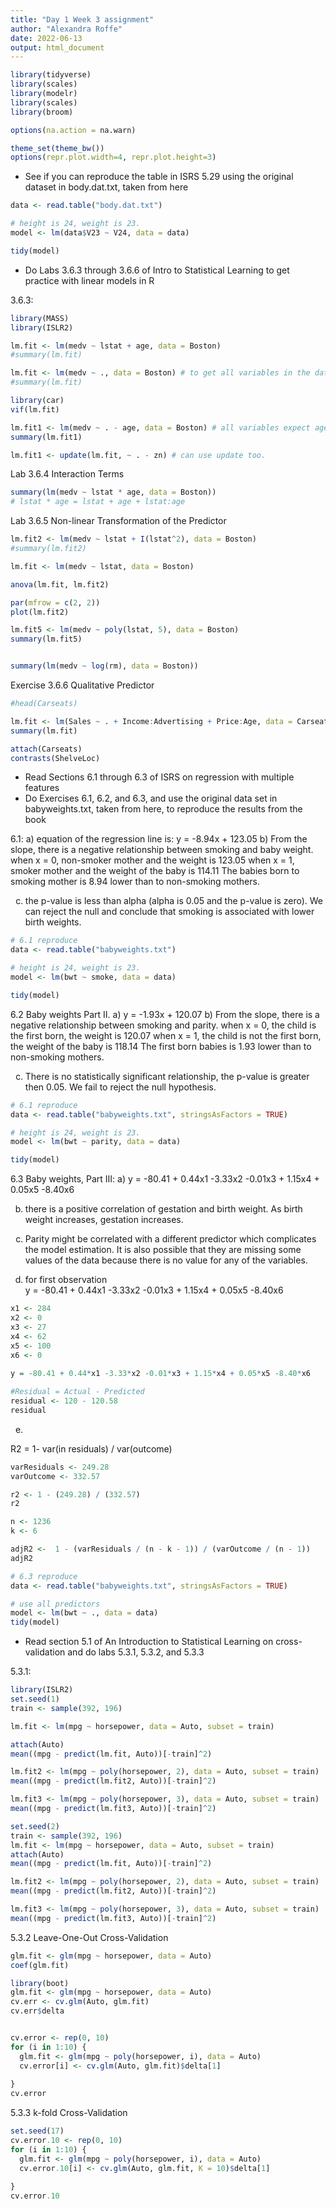 ---
title: "Day 1 Week 3 assignment"
author: "Alexandra Roffe"
date: 2022-06-13
output: html_document
---
```{r}

library(tidyverse)
library(scales)
library(modelr)
library(scales)
library(broom)

options(na.action = na.warn)

theme_set(theme_bw())
options(repr.plot.width=4, repr.plot.height=3)
```

- See if you can reproduce the table in ISRS 5.29 using the original dataset in body.dat.txt, taken from here

```{r}

data <- read.table("body.dat.txt")

# height is 24, weight is 23. 
model <- lm(data$V23 ~ V24, data = data)

tidy(model)

```

- Do Labs 3.6.3 through 3.6.6 of Intro to Statistical Learning to get practice with linear models in R

3.6.3:
```{r}
library(MASS)
library(ISLR2)

lm.fit <- lm(medv ~ lstat + age, data = Boston)
#summary(lm.fit)

lm.fit <- lm(medv ~ ., data = Boston) # to get all variables in the data
#summary(lm.fit)

library(car)
vif(lm.fit)

lm.fit1 <- lm(medv ~ . - age, data = Boston) # all variables expect age
summary(lm.fit1)

lm.fit1 <- update(lm.fit, ~ . - zn) # can use update too. 
```

Lab 3.6.4 Interaction Terms
```{r}
summary(lm(medv ~ lstat * age, data = Boston))
# lstat * age = lstat + age + lstat:age

```

Lab 3.6.5 Non-linear Transformation of the Predictor
```{r}

lm.fit2 <- lm(medv ~ lstat + I(lstat^2), data = Boston)
#summary(lm.fit2)

lm.fit <- lm(medv ~ lstat, data = Boston)

anova(lm.fit, lm.fit2)

par(mfrow = c(2, 2))
plot(lm.fit2)

lm.fit5 <- lm(medv ~ poly(lstat, 5), data = Boston)
summary(lm.fit5)


summary(lm(medv ~ log(rm), data = Boston))

```


Exercise 3.6.6 Qualitative Predictor 
```{r}
#head(Carseats)

lm.fit <- lm(Sales ~ . + Income:Advertising + Price:Age, data = Carseats)
summary(lm.fit)

attach(Carseats)
contrasts(ShelveLoc)
```



- Read Sections 6.1 through 6.3 of ISRS on regression with multiple features
- Do Exercises 6.1, 6.2, and 6.3, and use the original data set in babyweights.txt, taken from here, to reproduce the results from the book


6.1:
a) equation of the regression line is: y = -8.94x + 123.05 
b) From the slope, there is a negative relationship between smoking and baby weight. 
    when x = 0, non-smoker mother and the weight is 123.05
    when x = 1, smoker mother and the weight of the baby is 114.11
    The babies born to smoking mother is 8.94 lower than to non-smoking mothers. 
    
c) the p-value is less than alpha (alpha is 0.05 and the p-value is zero). We can reject the null and conclude that smoking is associated with lower birth weights. 

```{r}
# 6.1 reproduce
data <- read.table("babyweights.txt")

# height is 24, weight is 23. 
model <- lm(bwt ~ smoke, data = data)

tidy(model)

```

6.2 Baby weights Part II. 
a) y = -1.93x + 120.07
b) From the slope, there is a negative relationship between smoking and parity. 
    when x = 0, the child is the first born, the weight is 120.07
    when x = 1, the child is not the first born, the weight of the baby is 118.14
    The first born babies is 1.93 lower than to non-smoking mothers. 

c) There is no statistically significant relationship, the p-value is greater then 0.05. We fail to reject the null hypothesis. 

```{r}
# 6.1 reproduce
data <- read.table("babyweights.txt", stringsAsFactors = TRUE)

# height is 24, weight is 23. 
model <- lm(bwt ~ parity, data = data)

tidy(model)

```

6.3 Baby weights, Part III:
a) y = -80.41 + 0.44x1 -3.33x2 -0.01x3 + 1.15x4 + 0.05x5 -8.40x6

b) there is a positive correlation of gestation and birth weight. As birth weight increases, gestation increases.  

c) Parity might be correlated with a different predictor which complicates the model estimation. It is also possible that they are missing some values of the data because there is no value for any of the variables. 

d) for first observation  
    y = -80.41 + 0.44x1 -3.33x2 -0.01x3 + 1.15x4 + 0.05x5 -8.40x6
```{r}
x1 <- 284
x2 <- 0
x3 <- 27
x4 <- 62
x5 <- 100
x6 <- 0
  
y = -80.41 + 0.44*x1 -3.33*x2 -0.01*x3 + 1.15*x4 + 0.05*x5 -8.40*x6

#Residual = Actual - Predicted
residual <- 120 - 120.58
residual
```
e) 

R2 = 1- var(in residuals) / var(outcome)

```{r}
varResiduals <- 249.28
varOutcome <- 332.57

r2 <- 1 - (249.28) / (332.57)
r2

n <- 1236
k <- 6

adjR2 <-  1 - (varResiduals / (n - k - 1)) / (varOutcome / (n - 1))
adjR2
```
```{r}
# 6.3 reproduce
data <- read.table("babyweights.txt", stringsAsFactors = TRUE)

# use all predictors
model <- lm(bwt ~ ., data = data)
tidy(model)

```



- Read section 5.1 of An Introduction to Statistical Learning on cross-validation and do labs 5.3.1, 5.3.2, and 5.3.3

5.3.1:
```{r}
library(ISLR2)
set.seed(1)
train <- sample(392, 196)

lm.fit <- lm(mpg ~ horsepower, data = Auto, subset = train)

attach(Auto)
mean((mpg - predict(lm.fit, Auto))[-train]^2)

lm.fit2 <- lm(mpg ~ poly(horsepower, 2), data = Auto, subset = train)
mean((mpg - predict(lm.fit2, Auto))[-train]^2)

lm.fit3 <- lm(mpg ~ poly(horsepower, 3), data = Auto, subset = train)
mean((mpg - predict(lm.fit3, Auto))[-train]^2)

set.seed(2)
train <- sample(392, 196)
lm.fit <- lm(mpg ~ horsepower, data = Auto, subset = train)
attach(Auto)
mean((mpg - predict(lm.fit, Auto))[-train]^2)

lm.fit2 <- lm(mpg ~ poly(horsepower, 2), data = Auto, subset = train)
mean((mpg - predict(lm.fit2, Auto))[-train]^2)

lm.fit3 <- lm(mpg ~ poly(horsepower, 3), data = Auto, subset = train)
mean((mpg - predict(lm.fit3, Auto))[-train]^2)

```


5.3.2 Leave-One-Out Cross-Validation
```{r}
glm.fit <- glm(mpg ~ horsepower, data = Auto)
coef(glm.fit)

library(boot)
glm.fit <- glm(mpg ~ horsepower, data = Auto)
cv.err <- cv.glm(Auto, glm.fit)
cv.err$delta


cv.error <- rep(0, 10)
for (i in 1:10) {
  glm.fit <- glm(mpg ~ poly(horsepower, i), data = Auto)
  cv.error[i] <- cv.glm(Auto, glm.fit)$delta[1]
  
}
cv.error

```



5.3.3 k-fold Cross-Validation
```{r}
set.seed(17)
cv.error.10 <- rep(0, 10)
for (i in 1:10) {
  glm.fit <- glm(mpg ~ poly(horsepower, i), data = Auto)
  cv.error.10[i] <- cv.glm(Auto, glm.fit, K = 10)$delta[1]
  
}
cv.error.10

```







